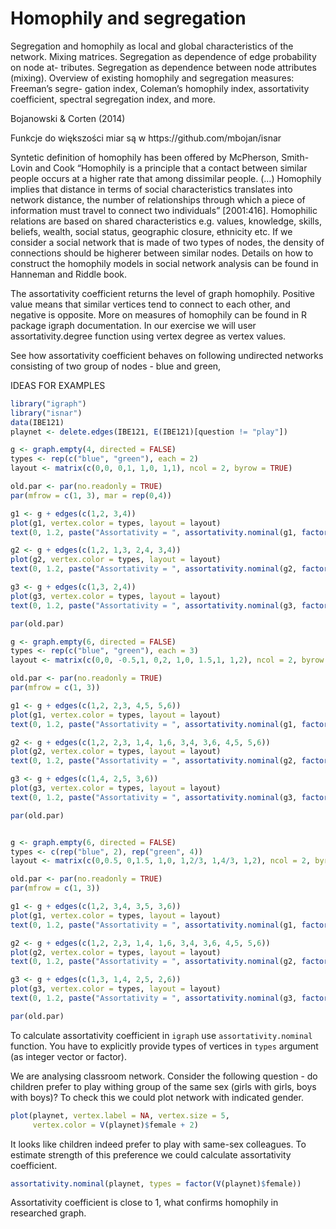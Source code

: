 # Homophily and segregation


Segregation and homophily as local and global characteristics of the network.
Mixing matrices. Segregation as dependence of edge probability on node at-
tributes.  Segregation as dependence between node attributes (mixing). Overview
of existing homophily and segregation measures: Freeman’s segre- gation index,
Coleman’s homophily index, assortativity coefficient, spectral segregation
index, and more.

Bojanowski & Corten (2014)

Funkcje do większości miar są w https://github.com/mbojan/isnar



Syntetic definition of homophily has been offered by McPherson, Smith-Lovin and Cook "Homophily is a principle that a contact between similar people occurs at a higher rate that among dissimilar people. (...) Homophily implies that distance in terms of social characteristics translates into network distance, the number of relationships through which a piece of information must travel to connect two individuals" [2001:416]. Homophilic relations are based on shared characteristics e.g. values, knowledge, skills, beliefs, wealth, social status, geographic closure, ethnicity etc. If we consider a social network that is made of two types of nodes, the density of connections should be higherer between similar nodes. Details on how to construct the homophily models in social network analysis can be found in Hanneman and Riddle book.

The assortativity coefficient returns the level of graph homophily. Positive value means that similar vertices tend to connect to each other, and negative is opposite. More on measures of homophily can be found in R package igraph documentation. In our exercise we will user assortativity.degree function using vertex degree as vertex values.

See how assortativity coefficient behaves on following undirected networks consisting of two group of nodes - blue and green, 

IDEAS FOR EXAMPLES
```r
library("igraph")
library("isnar")
data(IBE121)
playnet <- delete.edges(IBE121, E(IBE121)[question != "play"])

g <- graph.empty(4, directed = FALSE)
types <- rep(c("blue", "green"), each = 2)
layout <- matrix(c(0,0, 0,1, 1,0, 1,1), ncol = 2, byrow = TRUE)

old.par <- par(no.readonly = TRUE)
par(mfrow = c(1, 3), mar = rep(0,4))

g1 <- g + edges(c(1,2, 3,4))
plot(g1, vertex.color = types, layout = layout)
text(0, 1.2, paste("Assortativity = ", assortativity.nominal(g1, factor(types))))

g2 <- g + edges(c(1,2, 1,3, 2,4, 3,4))
plot(g2, vertex.color = types, layout = layout)
text(0, 1.2, paste("Assortativity = ", assortativity.nominal(g2, factor(types))))

g3 <- g + edges(c(1,3, 2,4))
plot(g3, vertex.color = types, layout = layout)
text(0, 1.2, paste("Assortativity = ", assortativity.nominal(g3, factor(types))))

par(old.par)

g <- graph.empty(6, directed = FALSE)
types <- rep(c("blue", "green"), each = 3)
layout <- matrix(c(0,0, -0.5,1, 0,2, 1,0, 1.5,1, 1,2), ncol = 2, byrow = TRUE)

old.par <- par(no.readonly = TRUE)
par(mfrow = c(1, 3))

g1 <- g + edges(c(1,2, 2,3, 4,5, 5,6))
plot(g1, vertex.color = types, layout = layout)
text(0, 1.2, paste("Assortativity = ", assortativity.nominal(g1, factor(types))))

g2 <- g + edges(c(1,2, 2,3, 1,4, 1,6, 3,4, 3,6, 4,5, 5,6))
plot(g2, vertex.color = types, layout = layout)
text(0, 1.2, paste("Assortativity = ", assortativity.nominal(g2, factor(types))))

g3 <- g + edges(c(1,4, 2,5, 3,6))
plot(g3, vertex.color = types, layout = layout)
text(0, 1.2, paste("Assortativity = ", assortativity.nominal(g3, factor(types))))

par(old.par)


g <- graph.empty(6, directed = FALSE)
types <- c(rep("blue", 2), rep("green", 4))
layout <- matrix(c(0,0.5, 0,1.5, 1,0, 1,2/3, 1,4/3, 1,2), ncol = 2, byrow = TRUE)

old.par <- par(no.readonly = TRUE)
par(mfrow = c(1, 3))

g1 <- g + edges(c(1,2, 3,4, 3,5, 3,6))
plot(g1, vertex.color = types, layout = layout)
text(0, 1.2, paste("Assortativity = ", assortativity.nominal(g1, factor(types))))

g2 <- g + edges(c(1,2, 2,3, 1,4, 1,6, 3,4, 3,6, 4,5, 5,6))
plot(g2, vertex.color = types, layout = layout)
text(0, 1.2, paste("Assortativity = ", assortativity.nominal(g2, factor(types))))

g3 <- g + edges(c(1,3, 1,4, 2,5, 2,6))
plot(g3, vertex.color = types, layout = layout)
text(0, 1.2, paste("Assortativity = ", assortativity.nominal(g3, factor(types))))

par(old.par)
```

To calculate assortativity coefficient in `igraph` use `assortativity.nominal` function. You have to explicitly provide types of vertices in `types` argument (as integer vector or factor).

We are analysing classroom network. Consider the following question - do children prefer to play withing group of the same sex (girls with girls, boys with boys)? To check this we could plot network with indicated gender.
```r
plot(playnet, vertex.label = NA, vertex.size = 5, 
     vertex.color = V(playnet)$female + 2)
```
It looks like children indeed prefer to play with same-sex colleagues. To estimate strength of this preference we could calculate assortativity coefficient.
```r
assortativity.nominal(playnet, types = factor(V(playnet)$female))
```
Assortativity coefficient is close to 1, what confirms homophily in researched graph.